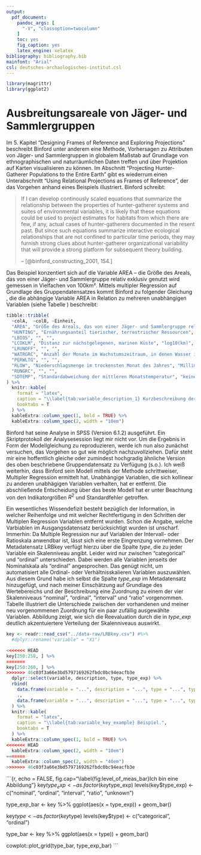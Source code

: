 ```yaml
---
output: 
  pdf_document:
    pandoc_args: [
      "-V", "classoption=twocolumn"
    ]
    toc: yes 
    fig_caption: yes
    latex_engine: xelatex
bibliography: bibliography.bib
mainfont: "Arial"
csl: deutsches-archaologisches-institut.csl
---
```


```r
library(magrittr)
library(ggplot2)
```

# Ausbreitungsareale von Jäger- und Sammlergruppen

Im 5. Kapitel "Designing Frames of Reference and Exploring Projections" beschreibt Binford unter anderem eine Methode, Vorhersagen zu Attributen von Jäger- und Sammlergruppen in globalem Maßstab auf Grundlage von ethnographischen und naturräumlichen Daten treffen und über Projektion auf Karten visualisieren zu können. Im Abschnitt "Projecting Hunter-Gatherer Populations to the Entire Earth" gibt es wiederrum einen Unterabschnitt "Using Relational Projections as Frames of Reference", der das Vorgehen anhand eines Beispiels illustriert. Binford schreibt: 

> If I can develop continously scaled equations that summarize the relationship between the properties of hunter-gatherer systems and suites of environmental variables, it is likely that these equations could be used to project estimates for habitats from which there are few, if any, actual cases of hunter-gatherers documented in the resent past. But since such equations summarize interactive ecological relationships that are not confined to particular time periods, they may furnish strong clues about hunter-gatherer organizational variability that will provide a strong platform for subsequent theory building.  
> 
> -- [@binford_constructing_2001, 154.]

Das Beispiel konzentiert sich auf die Variable AREA -- die Größe des Areals, das von einer Jäger- und Sammlergruppe relativ exklusiv genutzt wird gemessen in Vielfachen von 100km². Mittels multipler Regression auf Grundlage des Gruppendatensatzes kommt Binford zu folgender Gleichung \ref{eq:area_multi}, die die abhängige Variable AREA in Relation zu mehreren unabhängigen Variablen (siehe Tabelle \ref{tab:variable_description_1}) beschreibt:

\begin{equation} \label{eq:area_multi}
\begin{aligned}
\mathit{AREA} = & 10 \mathbin{\char`\^} [3.421431 + \\ 
                & (0.004732 * \mathit{HUNTING}) + \\
                & (-0.387229 * \mathit{LBIO5}) + \\
                & (0.186574 * \mathit{LCOKLM}) + \\
                & (-0.110286 * \mathit{LRUNOFF}) + \\
                & (0.175157 * \mathit{WATRGRC}) + \\
                & (-0.743144 * \mathit{PERWLTG}) + \\
                & (0.004706) * \mathit{RLOW} + \\
                & (-0.080339) * \mathit{RUNGRC} + \\
                & (0.024755 * \mathit{SDTEMP})]
\end{aligned}
\end{equation}

```r
tibble::tribble(
  ~colA,  ~colB, ~Einheit,
  "AREA", "Größe des Areals, das von einer Jäger- und Sammlergruppe relativ exklusiv genutzt wird", "Vielfache von 100km²",
  "HUNTING", "Ernährungsanteil tierischer, terrestrischer Ressourcen", "%", 
  "LBIO5", "", "",
  "LCOKLM", "Distanz zur nächstgelegenen, marinen Küste", "log10(km)", 
  "LRUNOFF", "", "", 
  "WATRGRC", "Anzahl der Monate im Wachstumszeitraum, in denen Wasser im Boden gespeichert bleibt", "Anzahl", 
  "PERWLTG", "", "", 
  "RLOW", "Niederschlagsmenge im trockensten Monat des Jahres", "Millimeter", 
  "RUNGRC", "", "",
  "SDTEMP", "Standardabweichung der mittleren Monatstemperatur", "keine Einheit"
) %>%
  knitr::kable(
    format = "latex",
    caption = "\\label{tab:variable_description_1} Kurzbeschreibung der Variablen in Binfords Ergebnismodell.",
    booktabs = T
  ) %>%
  kableExtra::column_spec(1, bold = TRUE) %>%
  kableExtra::column_spec(2, width = "10em")
```

Binford hat seine Analyse in SPSS (Version 6.1.2) ausgeführt. Ein Skriptprotokoll der Analysesession liegt mir nicht vor. Um die Ergebnis in Form der Modellgleichung zu reproduzieren, werde ich nun also zunächst versuchen, das Vorgehen so gut wie möglich nachzuvollziehen. Dafür steht mir eine hoffentlich gleiche oder zumindest hochgradig ähnliche Version des oben beschriebene Gruppendatensatz zu Verfügung (s.o.). Ich weiß weiterhin, dass Binford sein Modell mittels der Methode schrittweiser, Multipler Regression ermittelt hat. Unabhängige Variablen, die sich kollinear zu anderen unabhägigen Variablen verhalten, hat er entfernt. Die abschließende Entscheidung über das beste Modell hat er unter Beachtung von den Indikatorgrößen $R^2$ und Standardfehler getroffen. 

Ein wesentliches Wissendefizit besteht bezüglich der Information, in welcher Reihenfolge und mit welcher Rechtfertigung in den Schritten der Multiplen Regression Variablen entfernt wurden. Schon die Angabe, welche Varbiablen im Ausgangsdatensatz berücksichtigt wurden ist unscharf. Immerhin: Da Multiple Regression nur auf Variablen der Intervall- oder Ratioskala anwendbar ist, lässt sich eine erste Eingrenzung vornehmen. Der Metadatensatz LRBkey verfügt hierzu über die Spalte *type*, die zu jeder Variable ein Skalenniveau angibt. Leider wird nur zwischen "categorical" und "ordinal" unterschieden. Dabei werden alle Variablen jenseits der Nominalskala als "ordinal" angesprochen. Das genügt nicht, um automatisiert alle Ordinal- oder Verhältnisskalieren Variablen auszuwählen. Aus diesem Grund habe ich selbst die Spalte *type_exp* im Metadatensatz hinzugefügt, und nach meiner Einschätzung auf Grundlage des Wertebereichs und der Beschreibung eine Zuordnung zu einem der vier Skalenniveaus "nominal", "ordinal", "interval" und "ratio" vorgenommen. Tabelle \ref{tab:variable_key_example} illustriert die Unterschiede zwischen der vorhandenen und meiner neu vorgenommenen Zuordnung für ein paar zufällig ausgewählte Variablen. Abbildung \ref{fig:level_of_meas_bar} zeigt, wie sich die Reevaluation durch die in *type_exp* deutlich akzentuiertere Verteilung der Skalenniveaus auswirkt. 

```r
key <- readr::read_csv("../data-raw/LRBkey.csv") #%>%
  #dplyr::rename("variable" = "X1")
```

```r
<<<<<<< HEAD
key[250:258, ] %>%
=======
key[250:260, ] %>%
>>>>>>> 46c03f3a66e3bd5797169262fbdc0bc94eacfb3e
  dplyr::select(variable, description, type, type_exp) %>%
  rbind(
    data.frame(variable = "...", description = "...", type = "...", type_exp= "..."), 
    .,
    data.frame(variable = "...", description = "...", type = "...", type_exp= "...")
  ) %>%
  knitr::kable(
    format = "latex",
    caption = "\\label{tab:variable_key_example} Beispiel.",
    booktabs = T
  ) %>%
  kableExtra::column_spec(1, bold = TRUE) %>%
<<<<<<< HEAD
  kableExtra::column_spec(2, width = "10em")
=======
  kableExtra::column_spec(2, width = "40em")
>>>>>>> 46c03f3a66e3bd5797169262fbdc0bc94eacfb3e
```

```{r, echo = FALSE, fig.cap="\\label{fig:level_of_meas_bar}Ich bin eine Abbildung"}
key$type_exp <- as.factor(key$type_exp)
levels(key$type_exp) <- c("nominal", "ordinal", "interval", "ratio", "unknown")

type_exp_bar <- key %>%
  ggplot(aes(x = type_exp)) +
  geom_bar()

key$type <- as.factor(key$type)
levels(key$type) <- c("categorical", "ordinal")

type_bar <- key %>%
  ggplot(aes(x = type)) +
  geom_bar()

cowplot::plot_grid(type_bar, type_exp_bar)
```
